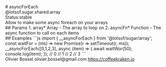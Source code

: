 <div class="docmap-mdx">
# asyncForEach
<div class="_namespace">@lotsof.sugar.shared.array</div>
<div class="_metas">
<div class="_status"><span class="_status-label">Status:</span><span class="_status-value -stable">stable</span></div>
</div>
<div class="_description">
Allow to make some async foreach on your arrays
</div>
<div class="_params">
## Params
1. <span class="_name">array<span class="_required">*</span></span><span class="_default"></span> <span class="_type">Array</span>
   - The array to loop on
2. <span class="_name">asyncFn<span class="_required">*</span></span><span class="_default"></span> <span class="_type">Function</span>
   - The async function to call on each items
</div>
<div class="_examples">
## Examples
```js
import { __asyncForEach } from '@lotsof/sugar/array';
const waitFor = (ms) => new Promise(r => setTimeout(r, ms));
__asyncForEach([0,1,2,3], async (item) => {
   await waitWor(50);
   console.log(item);
});
// 0
// 1
// 2
// 3
```
</div>
<div class="_author">
<span class="_name">Olivier Bossel</span>
<span class="_email">olivier.bossel@gmail.com</span>
<a href="https://coffeekraken.io" target="_blank" class="_url">https://coffeekraken.io</a>
</div>
</div>